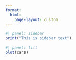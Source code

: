 ```yaml
---
format: 
  html:
    page-layout: custom
---
```


```r
#| panel: sidebar
print("This is sidebar text")
```

```r
#| panel: fill
plot(cars)
```